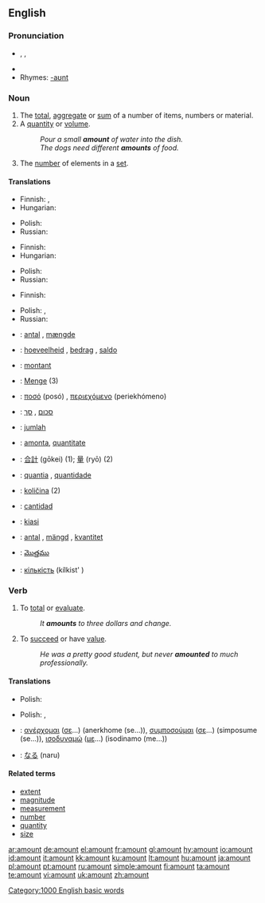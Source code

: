 ==English==

===Pronunciation===
*{{AHD|/ə-mount'/}}, {{IPA|/eˈmaʊnt/}}, {{SAMPA|/@"maUnt/}}
*{{audio|en-us-amount.ogg|Audio (US)}}
*Rhymes: [[Rhymes:English:-aʊnt|-aʊnt]]

===Noun===
{{en-noun}}

# The [[total]], [[aggregate]] or [[sum]] of a number of items, numbers or material.
# A [[quantity]] or [[volume]].
#:''Pour a small '''amount''' of water into the dish.''
#:''The dogs need different '''amounts''' of food.''
# The [[number]] of elements in a [[set]].

====Translations====
{{trans-top|the total or sum of items}}
* Finnish: {{t|fi|määrä}}, {{t|fi|lukumäärä}}
* Hungarian: {{t|hu|összeg}}
{{trans-mid}}
* Polish: {{t|pl|ilość|f}}
* Russian: {{t|ru|количество|n|tr=kolíčestvo}}
{{trans-bottom}}

{{trans-top|quantity or volume}}
* Finnish: {{t|fi|määrä}}
* Hungarian: {{t|hu|mennyiség}}
{{trans-mid}}
* Polish: {{t|pl|ilość|f}}
* Russian: {{t|ru|количество|n|tr=kolíčestvo}}
{{trans-bottom}}

{{trans-top|the number of elements in a set}}
* Finnish: {{t|fi|lukumäärä}}
{{trans-mid}}
* Polish: {{t|pl|ilość|f}}, {{t|pl|liczba|f}}
* Russian: {{t|ru|количество|n|tr=kolíčestvo}}
{{trans-bottom}}

{{checktrans-top}}
*{{ttbc|Danish}}: [[antal]] {{n}}, [[mængde]] {{c}}
*{{ttbc|Dutch}}: [[hoeveelheid]] {{f}}, [[bedrag]] {{n}}, [[saldo]] {{n}}
*{{ttbc|French}}: [[montant]] {{m}}
*{{ttbc|German}}: [[Menge]] {{m}} (3)
*{{ttbc|Greek}}: [[ποσό]] (posó) {{n}}, [[περιεχόμενο]] (periekhómeno) {{n}}
*{{ttbc|Hebrew}}: [[סכום]] {{m}}, [[סך]] {{m}}
*{{ttbc|Indonesian}}: [[jumlah]]
*{{ttbc|Interlingua}}: [[amonta]], [[quantitate]]
*{{ttbc|Japanese}}: [[合計]] (gōkei) (1); [[量]] (ryō) (2)
{{checktrans-mid}}
*{{ttbc|Portuguese}}: [[quantia]] {{f}}, [[quantidade]] {{f}}
*{{ttbc|Slovene}}: [[količina]] {{f}} (2)
*{{ttbc|Spanish}}: [[cantidad]] {{f}}
*{{ttbc|Swahili}}: [[kiasi]]
*{{ttbc|Swedish}}: [[antal]] {{n}}, [[mängd]] {{c}}, [[kvantitet]] {{c}}
*{{ttbc|Telugu}}: [[మొత్తము]]
*{{ttbc|Ukrainian}}: [[кількість]] (kílkist' ) {{f}}
{{checktrans-bottom}}

===Verb===
{{en-verb}}  {{intransitive}}

# To [[total]] or [[evaluate]].
#:''It '''amounts''' to three dollars and change.''
# To [[succeed]] or have [[value]].
#:''He was a pretty good student, but never '''amounted''' to much professionally.''

====Translations====
{{trans-top|to total or evaluate}}
* Polish: {{t|pl|wynieść}}
{{trans-mid}}
{{trans-bottom}}

{{trans-top|to succeed or have value}}
* Polish: {{t|pl|wynieść}}, {{t|pl|być rownoznacznym z}}
{{trans-mid}}
{{trans-bottom}}

{{checktrans-top}}
*{{ttbc|Greek}}: [[ανέρχομαι]] ([[σε]]...) (anerkhome (se...)), [[συμποσούμαι]] ([[σε]]...) (simposume (se...)), [[ισοδυναμώ]] ([[με]]...) (isodinamo (me...))
{{checktrans-mid}}
*{{ttbc|Japanese}}: [[なる]] (naru)
{{checktrans-bottom}}

====Related terms====
*[[extent]]
*[[magnitude]]
*[[measurement]]
*[[number]]
*[[quantity]]
*[[size]]

[[Category:1000 English basic words]]

[[ar:amount]]
[[de:amount]]
[[el:amount]]
[[fr:amount]]
[[gl:amount]]
[[hy:amount]]
[[io:amount]]
[[id:amount]]
[[it:amount]]
[[kk:amount]]
[[ku:amount]]
[[lt:amount]]
[[hu:amount]]
[[ja:amount]]
[[pl:amount]]
[[pt:amount]]
[[ru:amount]]
[[simple:amount]]
[[fi:amount]]
[[ta:amount]]
[[te:amount]]
[[vi:amount]]
[[uk:amount]]
[[zh:amount]]